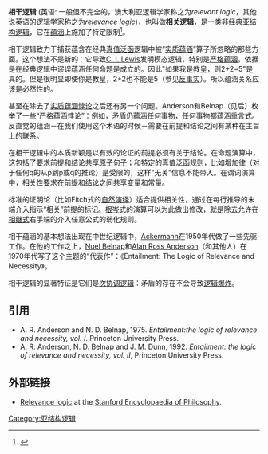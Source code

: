 '''相干逻辑''' (英语: 一般但不完全的，澳大利亚逻辑学家称之为''relevant logic''，其他说英语的逻辑学家称之为''relevance logic'')，也叫做'''相关逻辑'''，是一类非经典[[亚结构逻辑|亚结构]][[逻辑|逻辑]]，它在[[蕴涵|蕴涵]]上施加了特定限制<ref name=RelevanceLogic_SEP>{{Cite web|title=Mares, Edwin, "Relevance Logic", The Stanford Encyclopedia of Philosophy (Winter 2020 Edition), Edward N. Zalta (ed.)|url=https://plato.stanford.edu/archives/win2020/entries/logic-relevance|access-date=2021-06-27|archive-date=2021-08-15|archive-url=https://web.archive.org/web/20210815075825/https://plato.stanford.edu/archives/win2020/entries/logic-relevance/|dead-url=no}}</ref>。

相干逻辑致力于捕获蕴含在经典[[真值泛函|真值泛函]]逻辑中被“[[实质条件|实质蕴涵]]”算子所忽略的那些方面。这个想法不是新的：它导致[[C._I._Lewis|C. I. Lewis]]发明模态逻辑，特别是[[严格蕴涵|严格蕴涵]]，依据是在经典逻辑中谬误蕴涵任何命题是成立的。因此"如果我是教皇，则2+2=5"是真的。但是很明显即使你是教皇，2+2也不能是5（参见[[反事实|反事实]]）。所以蕴涵关系应该是必然性的。

甚至在除去了[[实质蕴涵悖论|实质蕴涵悖论]]之后还有另一个问题。Anderson和Belnap（见后）枚举了一些“严格蕴涵悖论”：例如，矛盾仍蕴涵任何事物，任何事物都蕴涵[[重言式|重言式]]。反直觉的蕴涵－在我们使用这个术语的时候－需要在前提和结论之间有某种在主旨上的联系。

在相干逻辑中的本质新颖是以有效的论证的前提必须有关于结论。在命题演算中，这包括了要求前提和结论共享[[原子句子|原子句子]]；和特定的真值泛函规则，比如增加律（对于任何q的从p到p或q的推论）是受限的，这样"无关"信息不能带入。在谓词演算中，相关性要求在[[前提|前提]]和[[结论|结论]]之间共享变量和常量。

标准的证明论（比如Fitch式的[[自然演绎|自然演绎]]）适合提供相关性，通过在每行推导的末端介入指示“相关”前提的标记。[[根岑|根岑]]式的演算可以为此做出修改，就是除去允许在[[相继式|相继式]]右手端的介入任意公式的弱化规则。

相干蕴涵的基本想法出现在中世纪逻辑中，[[Wilhelm_Ackermann|Ackermann]]在1950年代做了一些先驱工作。在他的工作之上，[[Nuel_Belnap|Nuel Belnap]]和[[Alan_Ross_Anderson|Alan Ross Anderson]]（和其他人）在1970年代写了这个主题的“代表作”：《Entailment: The Logic of Relevance and Necessity》。

相干逻辑的显著特征是它们是[[次协调逻辑|次协调逻辑]]：矛盾的存在不会导致[[爆炸原理|逻辑爆炸]]。

==引用==

*A. R. Anderson and N. D. Belnap, 1975.  ''Entailment:the logic of relevance and necessity, vol. I''.  Princeton University Press.
*A. R. Anderson, N. D. Belnap and J. M. Dunn, 1992.  ''Entailment: the logic of relevance and necessity, vol. II'', Princeton University Press.

==外部链接==

* [http://plato.stanford.edu/entries/logic-relevance/ Relevance logic] {{Wayback|url=http://plato.stanford.edu/entries/logic-relevance/ |date=20210413184854 }} at the [[Stanford_Encyclopaedia_of_Philosophy|Stanford Encyclopaedia of Philosophy]].

[[Category:亚结构逻辑|Category:亚结构逻辑]]